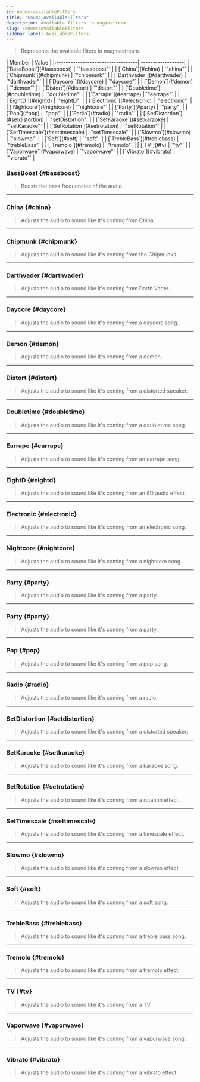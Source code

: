 ```yaml
---
id: enums-availableFilters
title: "Enum: AvailableFilters"
description: Available filters in magmastream
slug: /enums/AvailableFilters
sidebar_label: AvailableFilters
---
```



> Represents the available filters in magmastream.

<Tabs>
  <TabItem value="members" label="Enumeration Members" default>
  | Member                            | Value             |
  |:----------------------------------|:------------------|
  | [`BassBoost`](#bassboost)         | `"bassboost"`     |
  | [`China`](#china)                 | `"china"`         |
  | [`Chipmunk`](#chipmunk)           | `"chipmunk"`      |
  | [`Darthvader`](#darthvader)       | `"darthvader"`    |
  | [`Daycore`](#daycore)             | `"daycore"`       | 
  | [`Demon`](#demon)                 | `"demon"`         |
  | [`Distort`](#distort)             | `"distort"`       |
  | [`Doubletime`](#doubletime)       | `"doubletime"`    |
  | [`Earrape`](#earrape)             | `"earrape"`       |
  | [`EightD`](#eightd)               | `"eightD"`        |
  | [`Electronic`](#electronic)       | `"electronic"`    |
  | [`Nightcore`](#nightcore)         | `"nightcore"`     |
  | [`Party`](#party)                 | `"party"`         |
  | [`Pop`](#pop)                     | `"pop"`           |
  | [`Radio`](#radio)                 | `"radio"`         |
  | [`SetDistortion`](#setdistortion) | `"setDistortion"` |
  | [`SetKaraoke`](#setkaraoke)       | `"setKaraoke"`    |
  | [`SetRotation`](#setrotation)     | `"setRotation"`   |
  | [`SetTimescale`](#settimescale)   | `"setTimescale"`  |
  | [`Slowmo`](#slowmo)               | `"slowmo"`        |
  | [`Soft`](#soft)                   | `"soft"`          |
  | [`TrebleBass`](#treblebass)       | `"trebleBass"`    |
  | [`Tremolo`](#tremolo)             | `"tremolo"`       |
  | [`TV`](#tv)                       | `"tv"`            |
  | [`Vaporwave`](#vaporwave)         | `"vaporwave"`     |
  | [`Vibrato`](#vibrato)             | `"vibrato"`       |
  </TabItem>
</Tabs>

### BassBoost {#bassboost}

> Boosts the bass frequencies of the audio.

---

### China {#china}

> Adjusts the audio to sound like it's coming from China.

---

### Chipmunk {#chipmunk}

> Adjusts the audio to sound like it's coming from the Chipmunks.

---

### Darthvader {#darthvader}

> Adjusts the audio to sound like it's coming from Darth Vader.

---

### Daycore {#daycore}

> Adjusts the audio to sound like it's coming from a daycore song.

---

### Demon {#demon}

> Adjusts the audio to sound like it's coming from a demon.

---

### Distort {#distort}

> Adjusts the audio to sound like it's coming from a distorted speaker.

---

### Doubletime {#doubletime}

> Adjusts the audio to sound like it's coming from a doubletime song.

---

### Earrape {#earrape}

> Adjusts the audio to sound like it's coming from an earrape song.

---

### EightD {#eightd}

> Adjusts the audio to sound like it's coming from an 8D audio effect.

---

### Electronic {#electronic}

> Adjusts the audio to sound like it's coming from an electronic song.

---

### Nightcore {#nightcore}

> Adjusts the audio to sound like it's coming from a nightcore song.

---

### Party {#party}

> Adjusts the audio to sound like it's coming from a party.

---

### Party {#party}

> Adjusts the audio to sound like it's coming from a party.

---

### Pop {#pop}

> Adjusts the audio to sound like it's coming from a pop song.

---

### Radio {#radio}

> Adjusts the audio to sound like it's coming from a radio.

---

### SetDistortion {#setdistortion}

> Adjusts the audio to sound like it's coming from a distorted speaker.

---

### SetKaraoke {#setkaraoke}

> Adjusts the audio to sound like it's coming from a karaoke song.

---

### SetRotation {#setrotation}

> Adjusts the audio to sound like it's coming from a rotation effect.

---

### SetTimescale {#settimescale}

> Adjusts the audio to sound like it's coming from a timescale effect.

---

### Slowmo {#slowmo}

> Adjusts the audio to sound like it's coming from a slowmo effect.

---

### Soft {#soft}

> Adjusts the audio to sound like it's coming from a soft song.

---

### TrebleBass {#treblebass}

> Adjusts the audio to sound like it's coming from a treble bass song.

---

### Tremolo {#tremolo}

> Adjusts the audio to sound like it's coming from a tremolo effect.

---

### TV {#tv}

> Adjusts the audio to sound like it's coming from a TV.

---

### Vaporwave {#vaporwave}

> Adjusts the audio to sound like it's coming from a vaporwave song.

---

### Vibrato {#vibrato}

> Adjusts the audio to sound like it's coming from a vibrato effect.